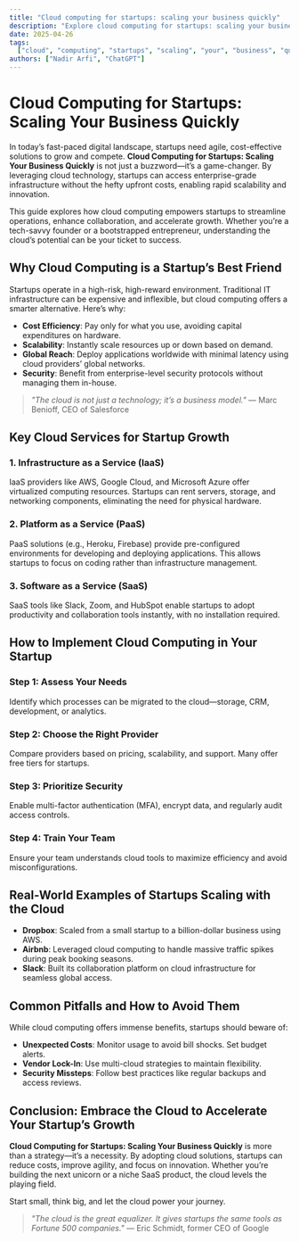 ```yaml
---
title: "Cloud computing for startups: scaling your business quickly"
description: "Explore cloud computing for startups: scaling your business quickly in this detailed guide, offering insights, strategies, and practical tips to enhance your understanding and application of the topic."
date: 2025-04-26
tags:
  ["cloud", "computing", "startups", "scaling", "your", "business", "quickly"]
authors: ["Nadir Arfi", "ChatGPT"]
---
```


# Cloud Computing for Startups: Scaling Your Business Quickly

In today’s fast-paced digital landscape, startups need agile, cost-effective solutions to grow and compete. **Cloud Computing for Startups: Scaling Your Business Quickly** is not just a buzzword—it’s a game-changer. By leveraging cloud technology, startups can access enterprise-grade infrastructure without the hefty upfront costs, enabling rapid scalability and innovation.

This guide explores how cloud computing empowers startups to streamline operations, enhance collaboration, and accelerate growth. Whether you’re a tech-savvy founder or a bootstrapped entrepreneur, understanding the cloud’s potential can be your ticket to success.

## Why Cloud Computing is a Startup’s Best Friend

Startups operate in a high-risk, high-reward environment. Traditional IT infrastructure can be expensive and inflexible, but cloud computing offers a smarter alternative. Here’s why:

- **Cost Efficiency**: Pay only for what you use, avoiding capital expenditures on hardware.
- **Scalability**: Instantly scale resources up or down based on demand.
- **Global Reach**: Deploy applications worldwide with minimal latency using cloud providers’ global networks.
- **Security**: Benefit from enterprise-level security protocols without managing them in-house.

> _"The cloud is not just a technology; it’s a business model."_ — Marc Benioff, CEO of Salesforce

## Key Cloud Services for Startup Growth

### 1. Infrastructure as a Service (IaaS)

IaaS providers like AWS, Google Cloud, and Microsoft Azure offer virtualized computing resources. Startups can rent servers, storage, and networking components, eliminating the need for physical hardware.

### 2. Platform as a Service (PaaS)

PaaS solutions (e.g., Heroku, Firebase) provide pre-configured environments for developing and deploying applications. This allows startups to focus on coding rather than infrastructure management.

### 3. Software as a Service (SaaS)

SaaS tools like Slack, Zoom, and HubSpot enable startups to adopt productivity and collaboration tools instantly, with no installation required.

## How to Implement Cloud Computing in Your Startup

### Step 1: Assess Your Needs

Identify which processes can be migrated to the cloud—storage, CRM, development, or analytics.

### Step 2: Choose the Right Provider

Compare providers based on pricing, scalability, and support. Many offer free tiers for startups.

### Step 3: Prioritize Security

Enable multi-factor authentication (MFA), encrypt data, and regularly audit access controls.

### Step 4: Train Your Team

Ensure your team understands cloud tools to maximize efficiency and avoid misconfigurations.

## Real-World Examples of Startups Scaling with the Cloud

- **Dropbox**: Scaled from a small startup to a billion-dollar business using AWS.
- **Airbnb**: Leveraged cloud computing to handle massive traffic spikes during peak booking seasons.
- **Slack**: Built its collaboration platform on cloud infrastructure for seamless global access.

## Common Pitfalls and How to Avoid Them

While cloud computing offers immense benefits, startups should beware of:

- **Unexpected Costs**: Monitor usage to avoid bill shocks. Set budget alerts.
- **Vendor Lock-In**: Use multi-cloud strategies to maintain flexibility.
- **Security Missteps**: Follow best practices like regular backups and access reviews.

## Conclusion: Embrace the Cloud to Accelerate Your Startup’s Growth

**Cloud Computing for Startups: Scaling Your Business Quickly** is more than a strategy—it’s a necessity. By adopting cloud solutions, startups can reduce costs, improve agility, and focus on innovation. Whether you’re building the next unicorn or a niche SaaS product, the cloud levels the playing field.

Start small, think big, and let the cloud power your journey.

> _"The cloud is the great equalizer. It gives startups the same tools as Fortune 500 companies."_ — Eric Schmidt, former CEO of Google
